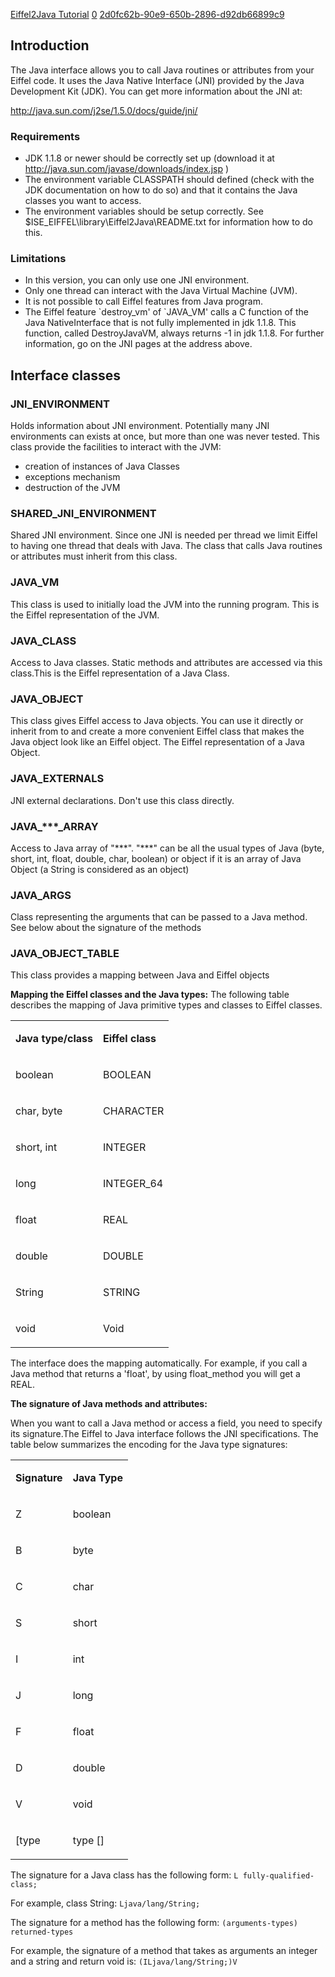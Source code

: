 [[Property:title|Eiffel2Java Tutorial]]
[[Property:weight|0]]
[[Property:uuid|2d0fc62b-90e9-650b-2896-d92db66899c9]]
==Introduction==

The Java interface allows you to call Java routines or attributes from your Eiffel code. It uses the Java Native Interface (JNI) provided by the Java Development Kit (JDK). You can get more information about the JNI at: 

[http://java.sun.com/j2se/1.5.0/docs/guide/jni/ http://java.sun.com/j2se/1.5.0/docs/guide/jni/]  

===Requirements===
* JDK 1.1.8 or newer should be correctly set up (download it at [http://java.sun.com/javase/downloads/index.jsp http://java.sun.com/javase/downloads/index.jsp] ) 
* The environment variable CLASSPATH should defined (check with the JDK documentation on how to do so) and that it contains the Java classes you want to access.
* The environment variables should be setup correctly. See $ISE_EIFFEL\library\Eiffel2Java\README.txt for information how to do this.

===Limitations===
* In this version, you can only use one JNI environment.
* Only one thread can interact with the Java Virtual Machine (JVM).
* It is not possible to call Eiffel features from Java program.
* The Eiffel feature `destroy_vm' of `JAVA_VM' calls a C function of the Java NativeInterface that is not fully implemented in jdk 1.1.8. This function, called DestroyJavaVM, always returns -1 in jdk 1.1.8. For further information, go on the JNI pages at the address above.

==Interface classes==

===JNI_ENVIRONMENT===

Holds information about JNI environment. Potentially many JNI environments can exists at once, but more than one was never tested. This class provide the facilities to interact with the JVM:
* creation of instances of Java Classes
* exceptions mechanism
* destruction of the JVM

===SHARED_JNI_ENVIRONMENT===

Shared JNI environment. Since one JNI is needed per thread we limit Eiffel to having one thread that deals with Java. The class that calls Java routines or attributes must inherit from this class. 

===JAVA_VM===

This class is used to initially load the JVM into the running program. This is the Eiffel representation of the JVM. 

===JAVA_CLASS===

Access to Java classes. Static methods and attributes are accessed via this class.This is the Eiffel representation of a Java Class. 

===JAVA_OBJECT===

This class gives Eiffel access to Java objects. You can use it directly or inherit from to and create a more convenient Eiffel class that makes the Java object look like an Eiffel object. The Eiffel representation of a Java Object. 

{{warning|to access the static fields or routines of a Java Class, you have to use the features of a JAVA_CLASS instance!! }}

===JAVA_EXTERNALS===

JNI external declarations. Don't use this class directly. 

===JAVA_***_ARRAY===

Access to Java array of "***". "***" can be all the usual types of Java (byte, short, int, float, double, char, boolean) or object if it is an array of Java Object (a String is considered as an object) 

===JAVA_ARGS===

Class representing the arguments that can be passed to a Java method. See below about the signature of the methods 

===JAVA_OBJECT_TABLE===

This class provides a mapping between Java and Eiffel objects 

'''Mapping the Eiffel classes and the Java types:''' 
The following table describes the mapping of Java primitive types and classes to Eiffel classes. 
{| 
|- 
|  '''Java type/class''' 
|  '''Eiffel class''' 
|- 
| boolean
| BOOLEAN
|- 
| char, byte
| CHARACTER
|- 
| short, int
| INTEGER
|- 
| long
| INTEGER_64
|- 
| float
| REAL
|- 
| double
| DOUBLE
|- 
| String
| STRING
|- 
| void
| Void
|}

The interface does the mapping automatically. For example, if you call a Java method that returns a 'float', by using float_method you will get a REAL. 

'''The signature of Java methods and attributes:''' 

When you want to call a Java method or access a field, you need to specify its signature.The Eiffel to Java interface follows the JNI specifications. The table below summarizes the encoding for the Java type signatures: 
{| 
|- 
|  '''Signature''' 
|  '''Java Type''' 
|- 
| Z
| boolean
|- 
| B
| byte
|- 
| C
| char
|- 
| S
| short
|- 
| I
| int
|- 
| J
| long
|- 
| F
| float
|- 
| D
| double
|- 
| V
| void
|- 
| [type
| type []
|}

The signature for a Java class has the following form: 
<code lang=text>
L fully-qualified-class;</code>

For example, class String: 
<code lang=text>
Ljava/lang/String;</code>


The signature for a method has the following form: 
<code lang=text>
(arguments-types) returned-types</code>

For example, the signature of a method that takes as arguments an integer and a string and return void is: 
<code lang=text>
(ILjava/lang/String;)V</code>







